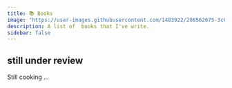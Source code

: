 ```yaml
---
title: 📚 Books
image: "https://user-images.githubusercontent.com/1483922/208562675-3c69c87a-6688-44ea-8974-fae837f079df.png"
description: A list of  books that I've write.
sidebar: false
---
```


## still under review
Still cooking ...
